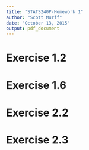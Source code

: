 ```yaml
---
title: "STATS240P-Homework 1"
author: "Scott Murff"
date: "October 13, 2015"
output: pdf_document
---
```


# Exercise 1.2



# Exercise 1.6



# Exercise 2.2

# Exercise 2.3

